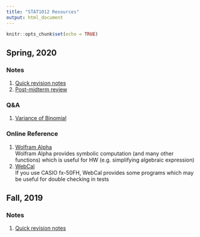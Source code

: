 ```yaml
---
title: "STAT1012 Resources"
output: html_document
---
```


```r
knitr::opts_chunk$set(echo = TRUE)
```

## Spring, 2020

### Notes
1. [Quick revision notes](notes.pdf)  
2. [Post-midterm review](2020S/review_post_midterm.pdf)  

### Q&A
1. [Variance of Binomial](2020S/QA-Binomial-Variance.html)  

### Online Reference
1. [Wolfram Alpha](https://www.wolframalpha.com/)  
Wolfram Alpha provides symbolic computation (and many other functions) which is useful for HW (e.g. simplifying algebraic expression)  
2. [WebCal](http://webcal.freetzi.com/casio.fx-50FH/fx-50F_Plus.htm)  
If you use CASIO fx-50FH, WebCal provides some programs which may be useful for double checking in tests

## Fall, 2019

### Notes
1. [Quick revision notes](2019F/notes.pdf)  
